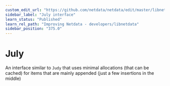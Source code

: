 ```yaml
---
custom_edit_url: "https://github.com/netdata/netdata/edit/master/libnetdata/july/README.md"
sidebar_label: "July interface"
learn_status: "Published"
learn_rel_path: "Improving Netdata - developers/libnetdata"
sidebar_position: "375.0"
---
```




# July

An interface similar to `Judy` that uses minimal allocations (that can be cached)
for items that are mainly appended (just a few insertions in the middle)

